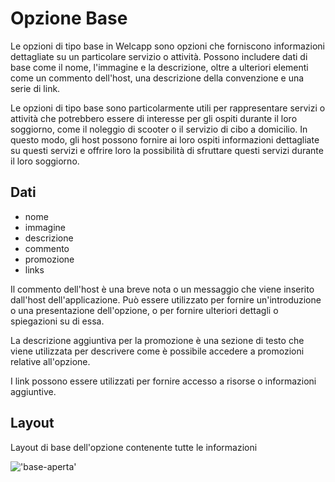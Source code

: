 # Opzione Base

Le opzioni di tipo base in Welcapp sono opzioni che forniscono informazioni dettagliate su un particolare servizio o attività. Possono includere dati di base come il nome, l'immagine e la descrizione, oltre a ulteriori elementi come un commento dell'host, una descrizione della convenzione e una serie di link.

Le opzioni di tipo base sono particolarmente utili per rappresentare servizi o attività che potrebbero essere di interesse per gli ospiti durante il loro soggiorno, come il noleggio di scooter o il servizio di cibo a domicilio. In questo modo, gli host possono fornire ai loro ospiti informazioni dettagliate su questi servizi e offrire loro la possibilità di sfruttare questi servizi durante il loro soggiorno.

## Dati

- nome
- immagine
- descrizione
- commento
- promozione
- links

Il commento dell'host è una breve nota o un messaggio che viene inserito dall'host dell'applicazione. Può essere utilizzato per fornire un'introduzione o una presentazione dell'opzione, o per fornire ulteriori dettagli o spiegazioni su di essa.

La descrizione aggiuntiva per la promozione è una sezione di testo che viene utilizzata per descrivere come è possibile accedere a promozioni relative all'opzione.

I link possono essere utilizzati per fornire accesso a risorse o informazioni aggiuntive.

## Layout

Layout di base dell'opzione contenente tutte le informazioni

!['base-aperta'](/images/opzioni/base-aperta.png)
